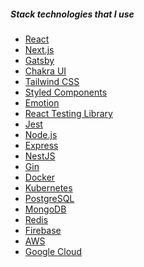 ##### Stack technologies that I use

- [React](https://reactjs.org/)
- [Next.js](https://nextjs.org/)
- [Gatsby](https://www.gatsbyjs.com/)
- [Chakra UI](https://chakra-ui.com/)
- [Tailwind CSS](https://tailwindcss.com/)
- [Styled Components](https://styled-components.com/)
- [Emotion](https://emotion.sh/)
- [React Testing Library](https://testing-library.com/docs/react-testing-library/intro/)
- [Jest](https://jestjs.io/)
- [Node.js](https://nodejs.org/)
- [Express](https://expressjs.com/)
- [NestJS](https://nestjs.com/)
- [Gin](https://gin-gonic.com/)
- [Docker](https://www.docker.com/)
- [Kubernetes](https://kubernetes.io/)
- [PostgreSQL](https://www.postgresql.org/)
- [MongoDB](https://www.mongodb.com/)
- [Redis](https://redis.io/)
- [Firebase](https://firebase.google.com/)
- [AWS](https://aws.amazon.com/)
- [Google Cloud](https://cloud.google.com/)
